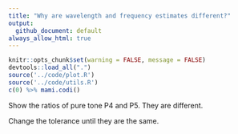 ```yaml
---
title: "Why are wavelength and frequency estimates different?"
output:
  github_document: default
always_allow_html: true
---
```


```r
knitr::opts_chunk$set(warning = FALSE, message = FALSE)
devtools::load_all(".")
source('../code/plot.R')
source('../code/utils.R')
c(0) %>% mami.codi()
```

Show the ratios of pure tone P4 and P5. They are different.

Change the tolerance until they are the same.
